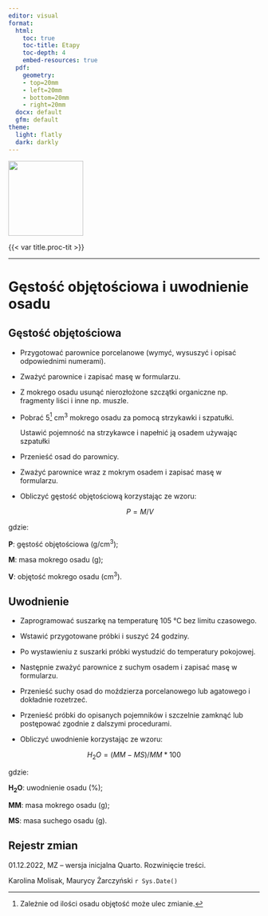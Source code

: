 ```yaml
---
editor: visual
format:
  html:
    toc: true
    toc-title: Etapy
    toc-depth: 4
    embed-resources: true
  pdf:
    geometry: 
    - top=20mm
    - left=20mm
    - bottom=20mm
    - right=20mm
  docx: default
  gfm: default
theme:
  light: flatly
  dark: darkly
---
```


[![](images/log-ug_pl.png){fig-alt="Logo: Uniwersytet Gdański" fig-align="left" width="150"}](https://geomorfologia.ug.edu.pl)

{{< var title.proc-tit >}}

------------------------------------------------------------------------

# Gęstość objętościowa i uwodnienie osadu

## Gęstość objętościowa

-   Przygotować parownice porcelanowe (wymyć, wysuszyć i opisać odpowiednimi numerami).

-   Zważyć parownice i zapisać masę w formularzu.

-   Z mokrego osadu usunąć nierozłożone szczątki organiczne np. fragmenty liści i inne np. muszle.

-   Pobrać 5[^1] cm^3^ mokrego osadu za pomocą strzykawki i szpatułki.

    Ustawić pojemność na strzykawce i napełnić ją osadem używając szpatułki

-   Przenieść osad do parownicy.

-   Zważyć parownice wraz z mokrym osadem i zapisać masę w formularzu.

-   Obliczyć gęstość objętościową korzystając ze wzoru:

    $$
    P = M / V
    $$

[^1]: Zależnie od ilości osadu objętość może ulec zmianie.

gdzie:

**P**: gęstość objętościowa (g/cm^3^);

**M**: masa mokrego osadu (g);

**V**: objętość mokrego osadu (cm^3^).

## Uwodnienie

-   Zaprogramować suszarkę na temperaturę 105 °C bez limitu czasowego.

-   Wstawić przygotowane próbki i suszyć 24 godziny.

-   Po wystawieniu z suszarki próbki wystudzić do temperatury pokojowej.

-   Następnie zważyć parownice z suchym osadem i zapisać masę w formularzu.

-   Przenieść suchy osad do moździerza porcelanowego lub agatowego i dokładnie rozetrzeć.

-   Przenieść próbki do opisanych pojemników i szczelnie zamknąć lub postępować zgodnie z dalszymi procedurami.

-   Obliczyć uwodnienie korzystając ze wzoru:

$$H_2O = (MM - MS) / MM * 100$$

gdzie:

**H~2~O**: uwodnienie osadu (%);

**MM**: masa mokrego osadu (g);

**MS**: masa suchego osadu (g).

## Rejestr zmian

01.12.2022, MZ -- wersja inicjalna Quarto. Rozwinięcie treści.

Karolina Molisak, Maurycy Żarczyński `r Sys.Date()`

